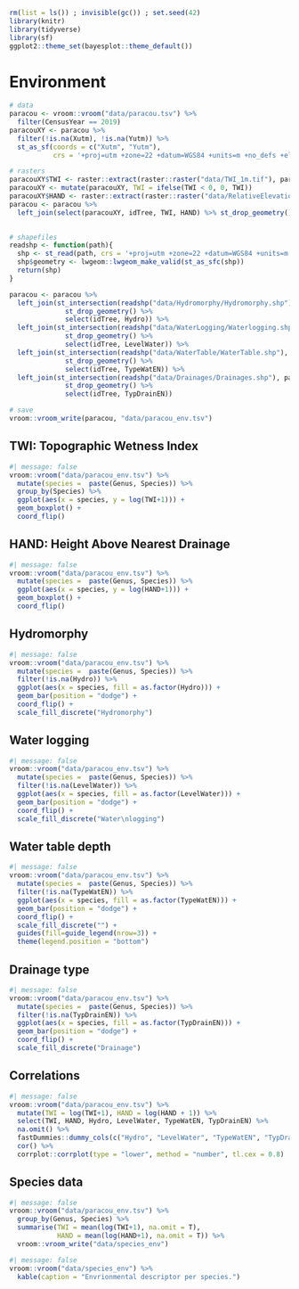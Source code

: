 ```r
rm(list = ls()) ; invisible(gc()) ; set.seed(42)
library(knitr)
library(tidyverse)
library(sf)
ggplot2::theme_set(bayesplot::theme_default())
```

# Environment

```r
# data
paracou <- vroom::vroom("data/paracou.tsv") %>% 
  filter(CensusYear == 2019)
paracouXY <- paracou %>% 
  filter(!is.na(Xutm), !is.na(Yutm)) %>% 
  st_as_sf(coords = c("Xutm", "Yutm"),
           crs = '+proj=utm +zone=22 +datum=WGS84 +units=m +no_defs +ellps=WGS84 +towgs84=0,0,0')

# rasters
paracouXY$TWI <- raster::extract(raster::raster("data/TWI_1m.tif"), paracouXY)
paracouXY <- mutate(paracouXY, TWI = ifelse(TWI < 0, 0, TWI))
paracouXY$HAND <- raster::extract(raster::raster("data/RelativeElevation_1m.tif"), paracouXY)
paracou <- paracou %>% 
  left_join(select(paracouXY, idTree, TWI, HAND) %>% st_drop_geometry())
  

# shapefiles
readshp <- function(path){
  shp <- st_read(path, crs = '+proj=utm +zone=22 +datum=WGS84 +units=m +no_defs +ellps=WGS84 +towgs84=0,0,0')
  shp$geometry <- lwgeom::lwgeom_make_valid(st_as_sfc(shp))
  return(shp)
}

paracou <- paracou %>% 
  left_join(st_intersection(readshp("data/Hydromorphy/Hydromorphy.shp"), paracouXY) %>% 
              st_drop_geometry() %>% 
              select(idTree, Hydro)) %>% 
  left_join(st_intersection(readshp("data/WaterLogging/Waterlogging.shp"), paracouXY) %>% 
              st_drop_geometry() %>% 
              select(idTree, LevelWater)) %>% 
  left_join(st_intersection(readshp("data/WaterTable/WaterTable.shp"), paracouXY) %>% 
              st_drop_geometry() %>% 
              select(idTree, TypeWatEN)) %>% 
  left_join(st_intersection(readshp("data/Drainages/Drainages.shp"), paracouXY) %>% 
              st_drop_geometry() %>% 
              select(idTree, TypDrainEN))

# save
vroom::vroom_write(paracou, "data/paracou_env.tsv")
```

## TWI: Topographic Wetness Index

```r
#| message: false
vroom::vroom("data/paracou_env.tsv") %>% 
  mutate(species =  paste(Genus, Species)) %>% 
  group_by(Species) %>% 
  ggplot(aes(x = species, y = log(TWI+1))) +
  geom_boxplot() +
  coord_flip()
```

## HAND: Height Above Nearest Drainage

```r
#| message: false
vroom::vroom("data/paracou_env.tsv") %>% 
  mutate(species =  paste(Genus, Species)) %>% 
  ggplot(aes(x = species, y = log(HAND+1))) +
  geom_boxplot() +
  coord_flip()
```

## Hydromorphy

```r
#| message: false
vroom::vroom("data/paracou_env.tsv") %>% 
  mutate(species =  paste(Genus, Species)) %>% 
  filter(!is.na(Hydro)) %>% 
  ggplot(aes(x = species, fill = as.factor(Hydro))) +
  geom_bar(position = "dodge") +
  coord_flip() +
  scale_fill_discrete("Hydromorphy")
```

## Water logging

```r
#| message: false
vroom::vroom("data/paracou_env.tsv") %>% 
  mutate(species =  paste(Genus, Species)) %>% 
  filter(!is.na(LevelWater)) %>% 
  ggplot(aes(x = species, fill = as.factor(LevelWater))) +
  geom_bar(position = "dodge") +
  coord_flip() +
  scale_fill_discrete("Water\nlogging")
```

## Water table depth

```r
#| message: false
vroom::vroom("data/paracou_env.tsv") %>% 
  mutate(species =  paste(Genus, Species)) %>% 
  filter(!is.na(TypeWatEN)) %>% 
  ggplot(aes(x = species, fill = as.factor(TypeWatEN))) +
  geom_bar(position = "dodge") +
  coord_flip() +
  scale_fill_discrete("") +
  guides(fill=guide_legend(nrow=3)) +
  theme(legend.position = "bottom")
```

## Drainage type

```r
#| message: false
vroom::vroom("data/paracou_env.tsv") %>% 
  mutate(species =  paste(Genus, Species)) %>% 
  filter(!is.na(TypDrainEN)) %>% 
  ggplot(aes(x = species, fill = as.factor(TypDrainEN))) +
  geom_bar(position = "dodge") +
  coord_flip() +
  scale_fill_discrete("Drainage")
```

## Correlations

```r
#| message: false
vroom::vroom("data/paracou_env.tsv") %>% 
  mutate(TWI = log(TWI+1), HAND = log(HAND + 1)) %>% 
  select(TWI, HAND, Hydro, LevelWater, TypeWatEN, TypDrainEN) %>% 
  na.omit() %>% 
  fastDummies::dummy_cols(c("Hydro", "LevelWater", "TypeWatEN", "TypDrainEN"), remove_selected_columns = T) %>% 
  cor() %>% 
  corrplot::corrplot(type = "lower", method = "number", tl.cex = 0.8)
```

## Species data

```r
#| message: false
vroom::vroom("data/paracou_env.tsv") %>% 
  group_by(Genus, Species) %>% 
  summarise(TWI = mean(log(TWI+1), na.omit = T), 
            HAND = mean(log(HAND+1), na.omit = T)) %>% 
  vroom::vroom_write("data/species_env")
```

```r
#| message: false
vroom::vroom("data/species_env") %>% 
  kable(caption = "Envrionmental descriptor per species.")
```
